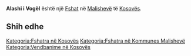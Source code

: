 {{Fshat në Kosovës
 | Emri                = Alashi i Vogël
| sqi_N_name = Alashi i Vogël
| sqi_N_FULL_NAME_RO = Alashi i Vogël
| sqi_N_FULL_NAME_ND_RO = Alashi i Vogel
| sqi_N_SORT_NAME_RG = ALASHIIVOGEL
| sqi_N_FULL_NAME_RG = Alashi i Vogël
| sqi_N_FULL_NAME_ND_RG = Alashi i Vogel
| sqi_V_name = Hallaq i Vogël
| sqi_V_FULL_NAME_RO = Hallaq i Vogël
| sqi_V_FULL_NAME_ND_RO = Hallaq i Vogel
| sqi_V_SORT_NAME_RG = HALLAQIVOGEL
| sqi_V_FULL_NAME_RG = Hallaq i Vogël
| sqi_V_FULL_NAME_ND_RG = Hallaq i Vogel
| srp_N_name = Mali Alaš
| srp_N_FULL_NAME_RO = Mali Alaš
| srp_N_FULL_NAME_ND_RO = Mali Alas
| srp_N_SORT_NAME_RG = MALIALAS
| srp_N_FULL_NAME_RG = Mali Alaš
| srp_N_FULL_NAME_ND_RG = Mali Alas
| srp_NS_name = Мали Алаш
| srp_NS_FULL_NAME_RO = Мали Алаш
| srp_NS_FULL_NAME_ND_RO = Мали Алаш
| srp_NS_SORT_NAME_RG = МАЛИАЛАШ
| srp_NS_FULL_NAME_RG = Мали Алаш
| srp_NS_FULL_NAME_ND_RG = Мали Алаш

 | Emri (Rasa dhanore) = 
 | Figura              = 
 | Shteti              = Kosovo
 | Komuna              = Malishevë
 | Kodi postar         = 
 | Sipërfaqja          = 

 | Popullsia           = 

 | Regj. i popullsisë  = 
 | Dend. e popullsisë  = 
 | Faqja zyrtare       = 
 <!--- Koordinatat ----> 
 | Gjerësia            = 42.521667
 | Gjatësia            = 21.099167
 | Lartësia            = 
}}
'''Alashi i Vogël''' është një [[Fshat]] në [[Malishevë]] të [[Kosovës]].

<!-- == Gjeografia == -->
<!-- == Historia == -->
<!-- == Demografia == -->
== Shih edhe ==
{{Komuna Malishevë}}
{{Kosovo-Administrata-Cung}}

[[Kategoria:Fshatra në Kosovës]]
[[Kategoria:Fshatra në Kommunes Malishevë]]
[[Kategoria:Vendbanime në Kosovës]]